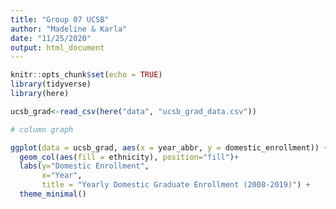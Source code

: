 ```yaml
---
title: "Group 07 UCSB"
author: "Madeline & Karla"
date: "11/25/2020"
output: html_document
---
```


```r
knitr::opts_chunk$set(echo = TRUE)
library(tidyverse)
library(here)
```

```r
ucsb_grad<-read_csv(here("data", "ucsb_grad_data.csv"))
```

```r
# column graph 

ggplot(data = ucsb_grad, aes(x = year_abbr, y = domestic_enrollment)) + 
  geom_col(aes(fill = ethnicity), position="fill")+
  labs(y="Domestic Enrollment",
       x="Year",
       title = "Yearly Domestic Graduate Enrollment (2008-2019)") +
  theme_minimal()
```

